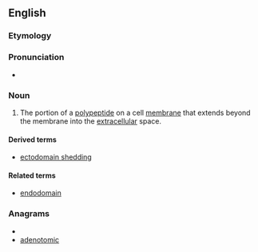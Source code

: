 ==English==
===Etymology===

{{prefix|ecto|domain}}

===Pronunciation===

* {{a|US}} {{IPA|ˈɛktoʊdoʊˌmeɪn}}

===Noun===
{{en-noun}}
{{wikipedia}}

#{{biochemistry}} The portion of a [[polypeptide]] on a cell [[membrane]] that extends beyond the membrane into the [[extracellular]] space.

====Derived terms====
*[[ectodomain shedding]]

====Related terms====
*[[endodomain]]

===Anagrams===
* {{alphagram|acdeimnoot}}
* [[adenotomic#English|adenotomic]]